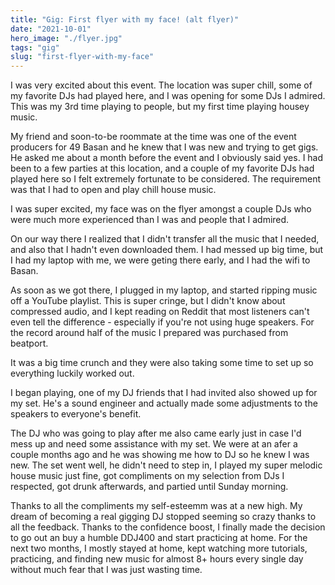 ```yaml
---
title: "Gig: First flyer with my face! (alt flyer)"
date: "2021-10-01"
hero_image: "./flyer.jpg"
tags: "gig"
slug: "first-flyer-with-my-face"
---
```


I was very excited about this event. The location was super chill, some of my favorite DJs had played here, and I was opening for some DJs I admired. This was my 3rd time playing to people, but my first time playing housey music.

My friend and soon-to-be roommate at the time was one of the event producers for 49 Basan and he knew that I was new and trying to get gigs. He asked me about a month before the event and I obviously said yes. I had been to a few parties at this location, and a couple of my favorite DJs had played here so I felt extremely fortunate to be considered. The requirement was that I had to open and play chill house music.

I was super excited, my face was on the flyer amongst a couple DJs who were much more experienced than I was and people that I admired.

On our way there I realized that I didn't transfer all the music that I needed, and also that I hadn't even downloaded them. I had messed up big time, but I had my laptop with me, we were geting there early, and I had the wifi to Basan.

As soon as we got there, I plugged in my laptop, and started ripping music off a YouTube playlist. This is super cringe, but I didn't know about compressed audio, and I kept reading on Reddit that most listeners can't even tell the difference - especially if you're not using huge speakers. For the record around half of the music I prepared was purchased from beatport.

It was a big time crunch and they were also taking some time to set up so everything luckily worked out.

I began playing, one of my DJ friends that I had invited also showed up for my set. He's a sound engineer and actually made some adjustments to the speakers to everyone's benefit.

The DJ who was going to play after me also came early just in case I'd mess up and need some assistance with my set. We were at an afer a couple months ago and he was showing me how to DJ so he knew I was new. The set went well, he didn't need to step in, I played my super melodic house music just fine, got compliments on my selection from DJs I respected, got drunk afterwards, and partied until Sunday morning.

Thanks to all the compliments my self-esteemm was at a new high. My dream of becoming a real gigging DJ stopped seeming so crazy thanks to all the feedback. Thanks to the confidence boost, I finally made the decision to go out an buy a humble DDJ400 and start practicing at home. For the next two months, I mostly stayed at home, kept watching more tutorials, practicing, and finding new music for almost 8+ hours every single day without much fear that I was just wasting time.

